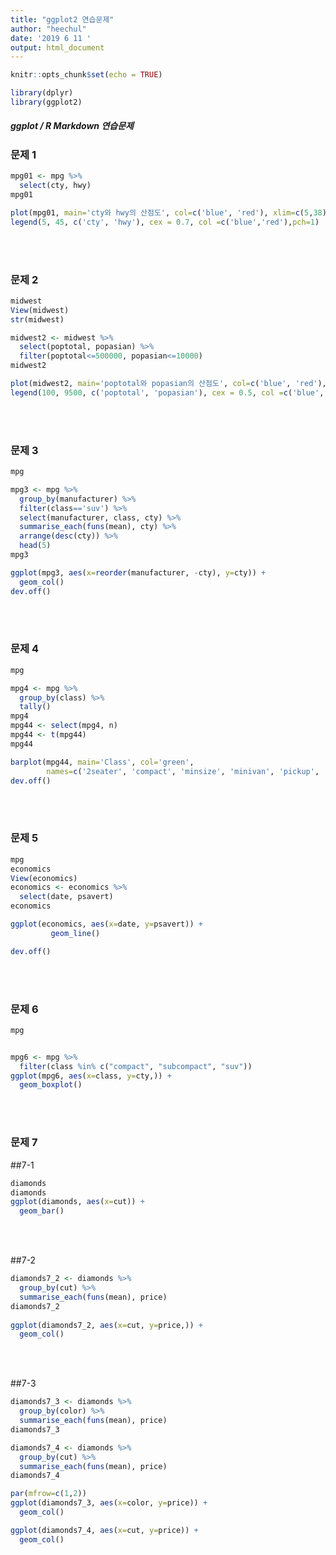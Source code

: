 ```yaml
---
title: "ggplot2 연습문제"
author: "heechul"
date: '2019 6 11 '
output: html_document
---
```


```r
knitr::opts_chunk$set(echo = TRUE)
```

```r
library(dplyr)
library(ggplot2)
```

##### ggplot / R Markdown 연습문제

### 문제 1
```r
mpg01 <- mpg %>%
  select(cty, hwy)
mpg01

plot(mpg01, main='cty와 hwy의 산점도', col=c('blue', 'red'), xlim=c(5,38), ylim=c(10,45))
legend(5, 45, c('cty', 'hwy'), cex = 0.7, col =c('blue','red'),pch=1)
```
<br><br>

### 문제 2
```r
midwest
View(midwest)
str(midwest)

midwest2 <- midwest %>%
  select(poptotal, popasian) %>%
  filter(poptotal<=500000, popasian<=10000)
midwest2

plot(midwest2, main='poptotal와 popasian의 산점도', col=c('blue', 'red'), xlim=c(0,500000), ylim=c(0,10000))
legend(100, 9500, c('poptotal', 'popasian'), cex = 0.5, col =c('blue','red'),pch=1)
```
<br><br>

### 문제 3 
```r
mpg

mpg3 <- mpg %>%
  group_by(manufacturer) %>%
  filter(class=='suv') %>%
  select(manufacturer, class, cty) %>%
  summarise_each(funs(mean), cty) %>%
  arrange(desc(cty)) %>%
  head(5)
mpg3

ggplot(mpg3, aes(x=reorder(manufacturer, -cty), y=cty)) +
  geom_col()
dev.off()
```
<br><br>

### 문제 4
```r
mpg

mpg4 <- mpg %>% 
  group_by(class) %>% 
  tally()
mpg4
mpg44 <- select(mpg4, n)
mpg44 <- t(mpg44)
mpg44

barplot(mpg44, main='Class', col='green',
        names=c('2seater', 'compact', 'minsize', 'minivan', 'pickup', 'subcompact', 'suv'))
dev.off()
```
<br><br> 
  
### 문제 5
```r
mpg
economics
View(economics)
economics <- economics %>%
  select(date, psavert)
economics

ggplot(economics, aes(x=date, y=psavert)) +
         geom_line()

dev.off()
```
<br><br>


### 문제 6
```r
mpg


mpg6 <- mpg %>%
  filter(class %in% c("compact", "subcompact", "suv"))
ggplot(mpg6, aes(x=class, y=cty,)) +
  geom_boxplot()
```
<br><br>

### 문제 7
##7-1
```r
diamonds
diamonds
ggplot(diamonds, aes(x=cut)) +
  geom_bar()
```
<br><br>

##7-2
```r
diamonds7_2 <- diamonds %>%
  group_by(cut) %>%
  summarise_each(funs(mean), price)
diamonds7_2
  
ggplot(diamonds7_2, aes(x=cut, y=price,)) +
  geom_col()
```
<br><br>

##7-3
```r
diamonds7_3 <- diamonds %>%
  group_by(color) %>%
  summarise_each(funs(mean), price)
diamonds7_3

diamonds7_4 <- diamonds %>%
  group_by(cut) %>%
  summarise_each(funs(mean), price)
diamonds7_4

par(mfrow=c(1,2))
ggplot(diamonds7_3, aes(x=color, y=price)) +
  geom_col()

ggplot(diamonds7_4, aes(x=cut, y=price)) +
  geom_col()

```
<br>